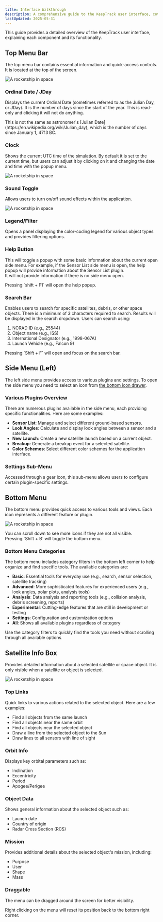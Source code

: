```yaml
---
title: Interface Walkthrough
description: A comprehensive guide to the KeepTrack user interface, covering all major components and their functionalities.
lastUpdated: 2025-05-31
---
```



This guide provides a detailed overview of the KeepTrack user interface, explaining each component and its functionality.

## Top Menu Bar

The top menu bar contains essential information and quick-access controls. It is located at the top of the screen.

![A rocketship in space](../../../assets/interface-walkthrough/1.png)

### Ordinal Date / JDay

Displays the current Ordinal Date (sometimes referred to as the Julian Day, or JDay). It is the number of days since the start of the year. This is read-only and clicking it will not do anything.

<Aside>
   This is not the same as astronomer's [Julian Date](https://en.wikipedia.org/wiki/Julian_day), which is the number of days since January 1, 4713 BC.
</Aside>

### Clock

Shows the current UTC time of the simulation. By default it is set to the current time, but users can adjust it by clicking on it and changing the date and time with the popup menu.

![A rocketship in space](../../../assets/interface-walkthrough/2.png)

### Sound Toggle

Allows users to turn on/off sound effects within the application.

![A rocketship in space](../../../assets/interface-walkthrough/3.png)

### Legend/Filter

Opens a panel displaying the color-coding legend for various object types and provides filtering options.

### Help Button

This will toggle a popup with some basic information about the current open side menu.
For example, if the Sensor List side menu is open, the help popup will provide information about the Sensor List plugin.
<br/>
It will not provide information if there is no side menu open.

<Aside type="tip" title="Keyboard Shortcut">
  Pressing `shift + F1` will open the help popup.
</Aside>

### Search Bar

Enables users to search for specific satellites, debris, or other space objects. There is a minimum of 3 characters required to search. Results will be displayed in the search dropdown. Users can search using:
<Steps>
1. NORAD ID (e.g., 25544)
2. Object name (e.g., ISS)
3. International Designator (e.g., 1998-067A)
4. Launch Vehicle (e.g., Falcon 9)
</Steps>

<Aside type="tip" title="Keyboard Shortcut">
  Pressing `Shift + F` will open and focus on the search bar.
</Aside>

## Side Menu (Left)

The left side menu provides access to various plugins and settings. To open the side menu you need to select an icon from [the bottom icon drawer](#bottom-menu).

### Various Plugins Overview

There are numerous plugins available in the side menu, each providing specific functionalities. Here are some examples:

- **Sensor List**: Manage and select different ground-based sensors.
- **Look Angles**: Calculate and display look angles between a sensor and a satellite.
- **New Launch**: Create a new satellite launch based on a current object.
- **Breakup**: Generate a breakup event for a selected satellite.
- **Color Schemes**: Select different color schemes for the application interface.

### Settings Sub-Menu

Accessed through a gear icon, this sub-menu allows users to configure certain plugin-specific settings.

## Bottom Menu

The bottom menu provides quick access to various tools and views. Each icon represents a different feature or plugin.

![A rocketship in space](../../../assets/interface-walkthrough/4.png)

<Aside>
  You can scroll down to see more icons if they are not all visible.
</Aside>
<Aside type="tip" title="Keyboard Shortcut">
  Pressing `Shift + B` will toggle the bottom menu.
</Aside>

### Bottom Menu Categories

The bottom menu includes category filters in the bottom left corner to help organize and find specific tools. The available categories are:

- **Basic**: Essential tools for everyday use (e.g., search, sensor selection, satellite tracking)
- **Advanced**: More sophisticated features for experienced users (e.g., look angles, polar plots, analysis tools)
- **Analysis**: Data analysis and reporting tools (e.g., collision analysis, debris screening, reports)
- **Experimental**: Cutting-edge features that are still in development or testing
- **Settings**: Configuration and customization options
- **All**: Shows all available plugins regardless of category

<Aside type="tip">
  Use the category filters to quickly find the tools you need without scrolling through all available options.
</Aside>

## Satellite Info Box

Provides detailed information about a selected satellite or space object. It is only visible when a satellite or object is selected.

![A rocketship in space](../../../assets/interface-walkthrough/5.png)

### Top Links

Quick links to various actions related to the selected object. Here are a few examples:

- Find all objects from the same launch
- Find all objects near the same orbit
- Find all objects near the selected object
- Draw a line from the selected object to the Sun
- Draw lines to all sensors with line of sight

### Orbit Info

Displays key orbital parameters such as:

- Inclination
- Eccentricity
- Period
- Apogee/Perigee

### Object Data

Shows general information about the selected object such as:

- Launch date
- Country of origin
- Radar Cross Section (RCS)

### Mission

Provides additional details about the selected object's mission, including:

- Purpose
- User
- Shape
- Mass

### Draggable

The menu can be dragged around the screen for better visibility.

<Aside>
  Right clicking on the menu will reset its position back to the bottom right corner.
</Aside>
